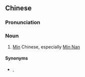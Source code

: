 {{also|学老话}}
==Chinese==
{{zh-forms|s=学老话|type=21|alt=學佬話,福佬話,河洛話}}

===Pronunciation===
{{zh-pron
|h=pfs=ho̍k-ló-fa/ho-ló-fa;gd=hog6 lau3 fa4
|cat=n
}}

===Noun===
{{zh-noun}}

# {{lb|zh|Hakka}} [[Min]] Chinese, especially [[Min Nan]]
#: {{zh-x|𠊎 對 ^閩^客語 ^文學-獎 並 無 生份，在 @97 年 曾經 用 ^學老話 投稿 新詩，無定 有人 會 問，為何 會 投 ^學老 新詩 又 投 ^客語 新詩 呢？|I am no stranger to the Min-Hakka Literary Prize; in ROC 97, I have submitted a piece of new poetry using Min Nan. Maybe someone will ask why I submitted Min Nan new poetry and then submitted Hakka new poetry.|H|ref={{lang|zh|張欣穎}}, [http://nativelanguagebooks.moe.edu.tw/102/pdf/h01_a030.pdf {{lang|zh|蒲公英(四縣腔)作者感言}}]}}

====Synonyms====
* {{sense|Min Nan}} {{zh-l|閩南話}}, {{zh-l|閩南語}}

{{zh-cat|Languages}}